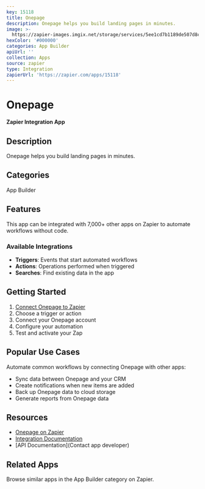 ```yaml
---
key: 15118
title: Onepage
description: Onepage helps you build landing pages in minutes.
image: >-
  https://zapier-images.imgix.net/storage/services/5ee1cd7b1189de507d8c83d2c5830178.png?auto=format%2Ccompress&ixlib=python-3.0.0&q=50
hexColor: '#000000'
categories: App Builder
apiUrl: ''
collection: Apps
source: zapier
type: Integration
zapierUrl: 'https://zapier.com/apps/15118'
---
```

# Onepage

**Zapier Integration App**

## Description

Onepage helps you build landing pages in minutes.

## Categories

App Builder

## Features

This app can be integrated with 7,000+ other apps on Zapier to automate workflows without code.

### Available Integrations

- **Triggers**: Events that start automated workflows
- **Actions**: Operations performed when triggered
- **Searches**: Find existing data in the app

## Getting Started

1. [Connect Onepage to Zapier](https://zapier.com/apps/15118)
2. Choose a trigger or action
3. Connect your Onepage account
4. Configure your automation
5. Test and activate your Zap

## Popular Use Cases

Automate common workflows by connecting Onepage with other apps:

- Sync data between Onepage and your CRM
- Create notifications when new items are added
- Back up Onepage data to cloud storage
- Generate reports from Onepage data

## Resources

- [Onepage on Zapier](https://zapier.com/apps/15118)
- [Integration Documentation](https://zapier.com/apps/15118/integrations)
- [API Documentation](Contact app developer)

## Related Apps

Browse similar apps in the App Builder category on Zapier.
